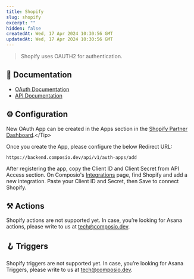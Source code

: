 ```yaml
---
title: Shopify
slug: shopify
excerpt: ""
hidden: false
createdAt: Wed, 17 Apr 2024 10:30:56 GMT
updatedAt: Wed, 17 Apr 2024 10:30:56 GMT
--- 
```

> Shopify uses OAUTH2 for authentication.
## 📔 Documentation

- [OAuth Documentation](https://shopify.dev/docs/apps/auth/get-access-tokens/authorization-code-grant/getting-started)
- [API Documentation](https://shopify.dev/docs/api)

## ⚙️ Configuration

<Tip>New OAuth App can be created in the Apps section in the [Shopify Partner Dashboard](https://partners.shopify.com/organizations?).</Tip>

Once you create the App, please configure the below Redirect URL:


```
https://backend.composio.dev/api/v1/auth-apps/add
```

After registering the app, copy the Client ID and Client Secret from API Access section. On Composio's [Integrations](https://app.composio.dev/apps) page, find Shopify and add a new integration. Paste your Client ID and Secret, then Save to connect Shopify.


## ⚒️ Actions

Shopify actions are not supported yet. In case, you’re looking for Asana actions, please write to us at tech@composio.dev.

## 🪝 Triggers

Shopify triggers are not supported yet. In case, you’re looking for Asana Triggers, please write to us at tech@composio.dev.
